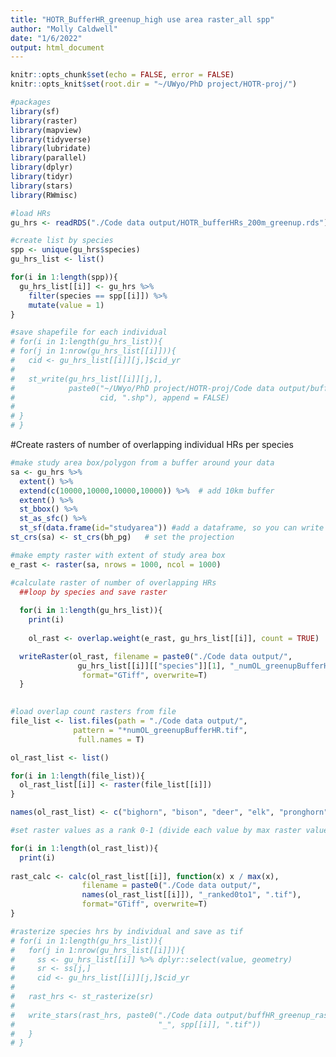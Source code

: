 ```yaml
---
title: "HOTR_BufferHR_greenup_high use area raster_all spp"
author: "Molly Caldwell"
date: "1/6/2022"
output: html_document
---
```


```r
knitr::opts_chunk$set(echo = FALSE, error = FALSE)
knitr::opts_knit$set(root.dir = "~/UWyo/PhD project/HOTR-proj/")
```

```r
#packages
library(sf)
library(raster)
library(mapview)
library(tidyverse)
library(lubridate)
library(parallel)
library(dplyr)
library(tidyr)
library(stars)
library(RWmisc)
```

```r
#load HRs
gu_hrs <- readRDS("./Code data output/HOTR_bufferHRs_200m_greenup.rds")

#create list by species
spp <- unique(gu_hrs$species)
gu_hrs_list <- list()

for(i in 1:length(spp)){
  gu_hrs_list[[i]] <- gu_hrs %>%
    filter(species == spp[[i]]) %>%
    mutate(value = 1)
}

#save shapefile for each individual
# for(i in 1:length(gu_hrs_list)){
# for(j in 1:nrow(gu_hrs_list[[i]])){
#   cid <- gu_hrs_list[[i]][j,]$cid_yr
#  
#   st_write(gu_hrs_list[[i]][j,], 
#            paste0("~/UWyo/PhD project/HOTR-proj/Code data output/buffHR_greenup_", 
#                   cid, ".shp"), append = FALSE)
#   
# }
# }
```

#Create rasters of number of overlapping individual HRs per species

```r
#make study area box/polygon from a buffer around your data
sa <- gu_hrs %>% 
  extent() %>% 
  extend(c(10000,10000,10000,10000)) %>%  # add 10km buffer
  extent() %>% 
  st_bbox() %>% 
  st_as_sfc() %>% 
  st_sf(data.frame(id="studyarea")) #add a dataframe, so you can write it to file 
st_crs(sa) <- st_crs(bh_pg)   # set the projection

#make empty raster with extent of study area box
e_rast <- raster(sa, nrows = 1000, ncol = 1000)

#calculate raster of number of overlapping HRs
  ##loop by species and save raster
    
  for(i in 1:length(gu_hrs_list)){
    print(i)
    
    ol_rast <- overlap.weight(e_rast, gu_hrs_list[[i]], count = TRUE)

  writeRaster(ol_rast, filename = paste0("./Code data output/",
               gu_hrs_list[[i]][["species"]][1], "_numOL_greenupBufferHR", ".tif"), 
                format="GTiff", overwrite=T)
  }
 
```

```r
#load overlap count rasters from file
file_list <- list.files(path = "./Code data output/",
              pattern = "*numOL_greenupBufferHR.tif",
               full.names = T)

ol_rast_list <- list()

for(i in 1:length(file_list)){
  ol_rast_list[[i]] <- raster(file_list[[i]])
}

names(ol_rast_list) <- c("bighorn", "bison", "deer", "elk", "pronghorn")
```

```r
#set raster values as a rank 0-1 (divide each value by max raster value per spp)

for(i in 1:length(ol_rast_list)){
  print(i)
  
rast_calc <- calc(ol_rast_list[[i]], function(x) x / max(x), 
                filename = paste0("./Code data output/",
                names(ol_rast_list[[i]]), "_ranked0to1", ".tif"), 
                format="GTiff", overwrite=T)
}
```





```r
#rasterize species hrs by individual and save as tif
# for(i in 1:length(gu_hrs_list)){
#   for(j in 1:nrow(gu_hrs_list[[i]])){
#     ss <- gu_hrs_list[[i]] %>% dplyr::select(value, geometry)
#     sr <- ss[j,]
#     cid <- gu_hrs_list[[i]][j,]$cid_yr
#     
#   rast_hrs <- st_rasterize(sr)
#   
#   write_stars(rast_hrs, paste0("./Code data output/buffHR_greenup_raster_", cid,
#                                "_", spp[[i]], ".tif"))
#   }
# }

```


